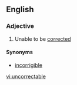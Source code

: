 ==English==
===Adjective===
{{en-adj}}
# Unable to be [[corrected]]

====Synonyms====
* {{sense|unable to be corrected}} [[incorrigible]]

[[vi:uncorrectable]]